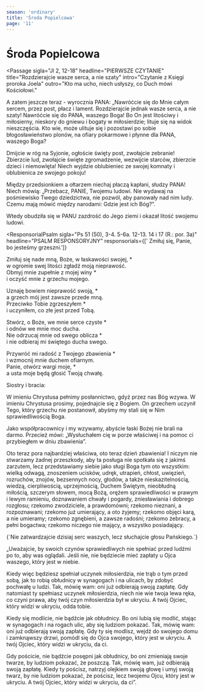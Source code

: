 ```yaml
---
season: 'ordinary'
title: 'Środa Popielcowa'
page: '11'
---
```


# Środa Popielcowa

<Passage
  sigla="Jl 2, 12-18"
  headline="PIERWSZE CZYTANIE"
  title="Rozdzierajcie wasze serca, a nie szaty"
  intro="Czytanie z Księgi proroka Joela"
  outro="Kto ma ucho, niech usłyszy, co Duch mówi Kościołowi."
>
  <p>A zatem jeszcze teraz - wyrocznia PANA: „Nawróćcie się do Mnie całym sercem, przez post, płacz i lament. Rozdzierajcie jednak wasze serca, a nie szaty! Nawróćcie się do PANA, waszego Boga! Bo On jest litościwy i miłosierny, nieskory do gniewu i bogaty w miłosierdzie; lituje się na widok nieszczęścia. Kto wie, może ulituje się i pozostawi po sobie błogosławieństwo plonów, na ofiary pokarmowe i płynne dla PANA, waszego Boga?</p>
  <p>Dmijcie w róg na Syjonie, ogłoście święty post, zwołajcie zebranie! Zbierzcie lud, zwołajcie święte zgromadzenie, wezwijcie starców, zbierzcie dzieci i niemowlęta! Niech wyjdzie oblubieniec ze swojej komnaty i oblubienica ze swojego pokoju!</p>
  <p>Między przedsionkiem a ołtarzem niechaj płaczą kapłani, słudzy PANA! Niech mówią: „Przebacz, PANIE, Twojemu ludowi. Nie wydawaj na pośmiewisko Twego dziedzictwa, nie pozwól, aby panowały nad nim ludy. Czemu mają mówić między narodami: Gdzie jest ich Bóg?”.</p>
  <p>Wtedy obudziła się w PANU zazdrość do Jego ziemi i okazał litość swojemu ludowi.</p>
</Passage>

<ResponsorialPsalm
  sigla="Ps 51 (50), 3-4. 5-6a. 12-13. 14 i 17 (R.: por. 3a)"
  headline="PSALM RESPONSORYJNY"
  responsorials={[' Zmiłuj się, Panie, bo jesteśmy grzeszni.']}
>
  <p>Zmiłuj się nade mną, Boże, w łaskawości swojej, *<br/>w ogromie swej litości zgładź moją nieprawość.<br/>Obmyj mnie zupełnie z mojej winy *<br/>i oczyść mnie z grzechu mojego.</p>
  <p>Uznaję bowiem nieprawość swoją, *<br/>a grzech mój jest zawsze przede mną.<br/>Przeciwko Tobie zgrzeszyłem *<br/>i uczyniłem, co złe jest przed Tobą.</p>
  <p>Stwórz, o Boże, we mnie serce czyste *<br/>i odnów we mnie moc ducha.<br/>Nie odrzucaj mnie od swego oblicza *<br/>i nie odbieraj mi świętego ducha swego.</p>
  <p>Przywróć mi radość z Twojego zbawienia *<br/>i wzmocnij mnie duchem ofiarnym.<br/>Panie, otwórz wargi moje, *<br/>a usta moje będą głosić Twoją chwałę.</p>
</ResponsorialPsalm>
<Passage
  sigla="2 Kor 5, 20-6, 10"
  headline="DRUGIE CZYTANIE"
  title="Pojednajcie się z Bogiem, oto teraz czas upragniony"
  intro="Czytanie z Drugiego listu świętego Pawła Apostoła do Koryntian"
  outro="Kto ma ucho, niech usłyszy, co Duch mówi Kościołowi."
>
  <p>Siostry i bracia:</p>
  <p>W imieniu Chrystusa pełnimy posłannictwo, gdyż przez nas Bóg wzywa. W imieniu Chrystusa prosimy, pojednajcie się z Bogiem. On grzechem uczynił Tego, który grzechu nie postanowił, abyśmy my stali się w Nim sprawiedliwością Boga.</p>
  <p>Jako współpracownicy i my wzywamy, abyście łaski Bożej nie brali na darmo. Przecież mówi: „Wysłuchałem cię w porze właściwej i na pomoc ci przybiegłem w dniu zbawienia”.</p>
  <p>Oto teraz pora najbardziej właściwa, oto teraz dzień zbawienia! I niczym nie stwarzamy żadnej przeszkody, aby ta posługa nie spotkała się z jakimś zarzutem, lecz przedstawiamy siebie jako sługi Boga tym oto wszystkim: wielką odwagą, znoszeniem ucisków, udręk, utrapień, chłost, uwięzień, rozruchów, znojów, bezsennych nocy, głodów, a także nieskazitelnością, wiedzą, cierpliwością, uprzejmością, Duchem Świętym, nieobłudną miłością, szczerym słowem, mocą Bożą, orężem sprawiedliwości w prawym i lewym ramieniu, doznawaniem chwały i pogardy, zniesławiania i dobrego rozgłosu; rzekomo zwodziciele, a prawdomówni; rzekomo nieznani, a rozpoznawani; rzekomo już umierający, a oto żyjemy; rzekomo objęci karą, a nie umieramy; rzekomo zgnębieni, a zawsze radośni; rzekomo żebracy, a pełni bogactwa; rzekomo niczego nie mający, a wszystko posiadający.</p>
</Passage>
<Passage
  sigla="Ps 95, 8ab"
  headline="AKLAMACJA"
  acclamation="Aklamacja: Chwała Tobie, Słowo Boże."
>
  {`Nie zatwardzajcie dzisiaj serc waszych,
lecz słuchajcie głosu Pańskiego.`}
</Passage>
<Passage
  sigla="Mt 6, 1-6. 16-18"
  headline="EWANGELIA"
  title="Ojciec twój, który widzi w ukryciu, odda tobie"
  intro=" Słowa Ewangelii według świętego Mateusza"
  outro="Oto słowo Pańskie"
>
  <p>„Uważajcie, by swoich czynów sprawiedliwych nie spełniać przed ludźmi po to, aby was oglądali. Jeśli nie, nie będziecie mieć zapłaty u Ojca waszego, który jest w niebie.</p>
  <p>Kiedy więc będziesz spełniał uczynek miłosierdzia, nie trąb o tym przed sobą, jak to robią obłudnicy w synagogach i na ulicach, by zdobyć pochwałę u ludzi. Tak, mówię wam: oni już odbierają swoją zapłatę. Gdy natomiast ty spełniasz uczynek miłosierdzia, niech nie wie twoja lewa ręka, co czyni prawa, aby twój czyn miłosierdzia był w ukryciu. A twój Ojciec, który widzi w ukryciu, odda tobie.</p>
  <p>Kiedy się modlicie, nie bądźcie jak obłudnicy. Bo oni lubią się modlić, stając w synagogach i na rogach ulic, aby się ludziom pokazać. Tak, mówię wam: oni już odbierają swoją zapłatę. Gdy ty się modlisz, wejdź do swojego domu i zamknąwszy drzwi, pomódl się do Ojca swojego, który jest w ukryciu. A twój Ojciec, który widzi w ukryciu, da ci.</p>
  <p>Gdy pościcie, nie bądźcie posępni jak obłudnicy, bo oni zmieniają swoje twarze, by ludziom pokazać, że poszczą. Tak, mówię wam, już odbierają swoją zapłatę. Kiedy ty pościsz, natrzyj olejkiem swoją głowę i umyj swoją twarz, by nie ludziom pokazać, że pościsz, lecz twojemu Ojcu, który jest w ukryciu. A twój Ojciec, który widzi w ukryciu, da ci”.</p>
</Passage>
